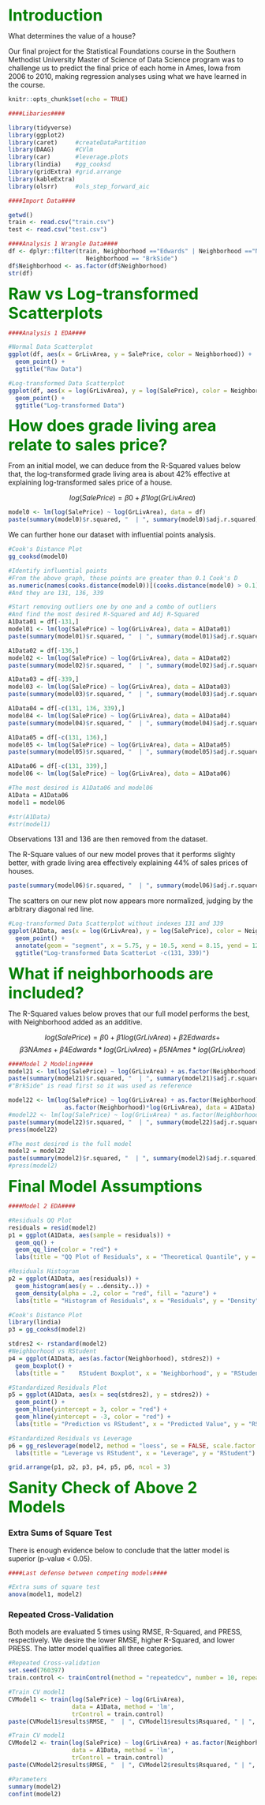 <font size=6 color="Green" family="Courier"><b>
Introduction</b></font>

What determines the value of a house? 

Our final project for the Statistical Foundations course in the
Southern Methodist University Master of Science of Data Science program was to challenge us to predict
the final price of each home in Ames, Iowa from 2006 to 2010, making regression analyses using what we have learned in the course.

```r
knitr::opts_chunk$set(echo = TRUE)
```

```r
####Libaries####

library(tidyverse)
library(ggplot2)
library(caret)     #createDataPartition
library(DAAG)      #CVlm
library(car)       #leverage.plots
library(lindia)    #gg_cooksd
library(gridExtra) #grid.arrange
library(kableExtra)
library(olsrr)     #ols_step_forward_aic

```

```r
####Import Data####

getwd()
train <- read.csv("train.csv")
test <- read.csv("test.csv")
```

```r
####Analysis 1 Wrangle Data####
df <- dplyr::filter(train, Neighborhood =="Edwards" | Neighborhood =="NAmes" | 
                      Neighborhood == "BrkSide")
df$Neighborhood <- as.factor(df$Neighborhood)
str(df)
```

<font size=6 color="Green" family="Courier"><b>
Raw vs Log-transformed Scatterplots</b></font>

```r
####Analysis 1 EDA####

#Normal Data Scatterplot
ggplot(df, aes(x = GrLivArea, y = SalePrice, color = Neighborhood)) +
  geom_point() +
  ggtitle("Raw Data")

#Log-transformed Data Scatterplot
ggplot(df, aes(x = log(GrLivArea), y = log(SalePrice), color = Neighborhood)) +
  geom_point() +
  ggtitle("Log-transformed Data")
```

<font size=6 color="Green" family="Courier"><b>
How does grade living area relate to sales price?</b></font>

From an initial model, we can deduce from the R-Squared values below that, the log-transformed grade living area is about 42% effective at explaining log-transformed sales price of a house.

$$log(SalePrice) = β0 + β1log(GrLivArea)$$

```r
model0 <- lm(log(SalePrice) ~ log(GrLivArea), data = df)
paste(summary(model0)$r.squared, "  | ", summary(model0)$adj.r.squared)
```

We can further hone our dataset with influential points analysis.

```r
#Cook's Distance Plot
gg_cooksd(model0)
```

```r


#Identify influential points 
#From the above graph, those points are greater than 0.1 Cook's D
as.numeric(names(cooks.distance(model0))[(cooks.distance(model0) > 0.1)])
#And they are 131, 136, 339

#Start removing outliers one by one and a combo of outliers
#And find the most desired R-Squared and Adj R-Squared
A1Data01 = df[-131,]
model01 <- lm(log(SalePrice) ~ log(GrLivArea), data = A1Data01)
paste(summary(model01)$r.squared, "  | ", summary(model01)$adj.r.squared)

A1Data02 = df[-136,]
model02 <- lm(log(SalePrice) ~ log(GrLivArea), data = A1Data02)
paste(summary(model02)$r.squared, "  | ", summary(model02)$adj.r.squared)

A1Data03 = df[-339,]
model03 <- lm(log(SalePrice) ~ log(GrLivArea), data = A1Data03)
paste(summary(model03)$r.squared, "  | ", summary(model03)$adj.r.squared)

A1Data04 = df[-c(131, 136, 339),]
model04 <- lm(log(SalePrice) ~ log(GrLivArea), data = A1Data04)
paste(summary(model04)$r.squared, "  | ", summary(model04)$adj.r.squared)

A1Data05 = df[-c(131, 136),]
model05 <- lm(log(SalePrice) ~ log(GrLivArea), data = A1Data05)
paste(summary(model05)$r.squared, "  | ", summary(model05)$adj.r.squared)

A1Data06 = df[-c(131, 339),]
model06 <- lm(log(SalePrice) ~ log(GrLivArea), data = A1Data06)

#The most desired is A1Data06 and model06
A1Data = A1Data06
model1 = model06

#str(A1Data)
#str(model1)
```

Observations 131 and 136 are then removed from the dataset.

The R-Square values of our new model proves that it performs slighty better, 
with grade living area effectively explaining 44% of sales prices of houses.

```r
paste(summary(model06)$r.squared, "  | ", summary(model06)$adj.r.squared)
```

The scatters on our new plot now appears more normalized, judging by the arbitrary diagonal red line.

```r
#Log-transformed Data Scatterplot without indexes 131 and 339
ggplot(A1Data, aes(x = log(GrLivArea), y = log(SalePrice), color = Neighborhood)) +
  geom_point() +
  annotate(geom = "segment", x = 5.75, y = 10.5, xend = 8.15, yend = 12.75, color = "red") +
  ggtitle("Log-transformed Data ScatterLot -c(131, 339)")

```

<font size=6 color="Green" family="Courier"><b>
What if neighborhoods are included?</b></font>

The R-Squared values below proves that our full model performs the best,
with Neighborhood added as an additive.

$$log(SalePrice) = β0 + β1log(GrLivArea) + β2Edwards + $$
$$β3NAmes + β4Edwards*log(GrLivArea) + β5NAmes*log(GrLivArea)$$

```r
####Model 2 Modeling####
model21 <- lm(log(SalePrice) ~ log(GrLivArea) + as.factor(Neighborhood), data = A1Data)
paste(summary(model21)$r.squared, "  | ", summary(model21)$adj.r.squared)
#"BrkSide" is read first so it was used as reference

model22 <- lm(log(SalePrice) ~ log(GrLivArea) + as.factor(Neighborhood) + 
                as.factor(Neighborhood)*log(GrLivArea), data = A1Data)
#model22 <- lm(log(SalePrice) ~ log(GrLivArea) * as.factor(Neighborhood), data = A1Data)
paste(summary(model22)$r.squared, "  | ", summary(model22)$adj.r.squared)
press(model22)
```

```r
#The most desired is the full model
model2 = model22
paste(summary(model2)$r.squared, "  | ", summary(model2)$adj.r.squared)
#press(model2)
```

<font size=6 color="Green" family="Courier"><b>
Final Model Assumptions</b></font>

```r
####Model 2 EDA####

#Residuals QQ Plot
residuals = resid(model2)
p1 = ggplot(A1Data, aes(sample = residuals)) +
  geom_qq() +
  geom_qq_line(color = "red") +
  labs(title = "QQ Plot of Residuals", x = "Theoretical Quantile", y = "Actual Quantile")

#Residuals Histogram
p2 = ggplot(A1Data, aes(residuals)) +
  geom_histogram(aes(y = ..density..)) +
  geom_density(alpha = .2, color = "red", fill = "azure") +
  labs(title = "Histogram of Residuals", x = "Residuals", y = "Density")

#Cook's Distance Plot
library(lindia)
p3 = gg_cooksd(model2)

stdres2 <- rstandard(model2)
#Neighborhood vs RStudent
p4 = ggplot(A1Data, aes(as.factor(Neighborhood), stdres2)) + 
  geom_boxplot() +
  labs(title = "    RStudent Boxplot", x = "Neighborhood", y = "RStudent")

#Standardized Residuals Plot
p5 = ggplot(A1Data, aes(x = seq(stdres2), y = stdres2)) +
  geom_point() +
  geom_hline(yintercept = 3, color = "red") +
  geom_hline(yintercept = -3, color = "red") +
  labs(title = "Prediction vs RStudent", x = "Predicted Value", y = "RStudent")

#Standardized Residuals vs Leverage
p6 = gg_resleverage(model2, method = "loess", se = FALSE, scale.factor = 1) +
  labs(title = "Leverage vs RStudent", x = "Leverage", y = "RStudent")

grid.arrange(p1, p2, p3, p4, p5, p6, ncol = 3)
```

<font size=6 color="Green" family="Courier"><b>
Sanity Check of Above 2 Models</b></font>

### Extra Sums of Square Test

There is enough evidence below to conclude that the latter model is superior (p-value < 0.05).

```r
####Last defense between competing models####

#Extra sums of square test
anova(model1, model2)
```

### Repeated Cross-Validation

Both models are evaluated 5 times using RMSE, R-Squared, and PRESS, respectively.
We desire the lower RMSE, higher R-Squared, and lower PRESS.
The latter model qualifies all three categories.

```r

#Repeated Cross-validation
set.seed(760397) 
train.control <- trainControl(method = "repeatedcv", number = 10, repeats = 5)

#Train CV model1
CVModel1 <- train(log(SalePrice) ~ log(GrLivArea), 
                  data = A1Data, method = 'lm',
                  trControl = train.control)
paste(CVModel1$results$RMSE, "  | ", CVModel1$results$Rsquared, " | ", press(model1))

#Train CV model1
CVModel2 <- train(log(SalePrice) ~ log(GrLivArea) + as.factor(Neighborhood) + as.factor(Neighborhood)*log(GrLivArea), 
                  data = A1Data, method = 'lm',
                  trControl = train.control)
paste(CVModel2$results$RMSE, "  | ", CVModel2$results$Rsquared, " | ", press(model2))
```

```r
#Parameters
summary(model2)
confint(model2)
```